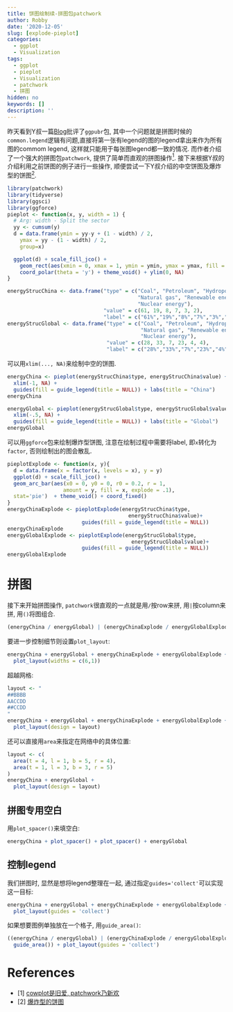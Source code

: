 ```yaml
---
title: 饼图绘制续-拼图包patchwork
author: Robby
date: '2020-12-05'
slug: [explode-pieplot]
categories:
  - ggplot
  - Visualization
tags:
  - ggplot
  - pieplot
  - Visualization
  - patchwork
  - 拼图
hidden: no
keywords: []
description: ''
---
```


昨天看到Y叔一篇[Blog](https://guangchuangyu.github.io/2019/12/why-hate-ggpubr/)批评了`ggpubr`包, 其中一个问题就是拼图时候的`common.legend`逻辑有问题,直接将第一张有legend的图的legend拿出来作为所有图的commom legend, 这样就只能用于每张图legend都一致的情况. 而作者介绍了一个强大的拼图包`patchwork`, 提供了简单而直观的拼图操作[<sup>1](#refer-anchor-1). 接下来根据Y叔的介绍利用之前饼图的例子进行一些操作, 顺便尝试一下Y叔介绍的中空饼图及爆炸型的饼图[<sup>2](#refer-anchor-2).

```r
library(patchwork)
library(tidyverse)
library(ggsci)
library(ggforce)
pieplot <- function(x, y, width = 1) {
  # Arg: width - Split the sector
  yy <- cumsum(y)
  d = data.frame(ymin = yy-y + (1 - width) / 2, 
  	ymax = yy - (1 - width) / 2, 
  	group=x)

  ggplot(d) + scale_fill_jco() +
  	geom_rect(aes(xmin = 0, xmax = 1, ymin = ymin, ymax = ymax, fill = group)) + 
  	coord_polar(theta = 'y') + theme_void() + ylim(0, NA) 
}

energyStrucChina <- data.frame("type" = c("Coal", "Petroleum", "Hydropower",
                                          "Natural gas", "Renewable energy",
                                          "Nuclear energy"),
                               "value" = c(61, 19, 8, 7, 3, 2),
                               "label" = c("61%","19%","8%","7%","3%","2%"))
energyStrucGlobal <- data.frame("type" = c("Coal", "Petroleum", "Hydropower",
                                           "Natural gas", "Renewable energy",
                                           "Nuclear energy"),
                                "value" = c(28, 33, 7, 23, 4, 4),
                                "label" = c("28%","33%","7%","23%","4%","4%"))
```

可以用`xlim(..., NA)`来绘制中空的饼图.
```r
energyChina <- pieplot(energyStrucChina$type, energyStrucChina$value) +
  xlim(-1, NA) +
  guides(fill = guide_legend(title = NULL)) + labs(title = "China")
energyChina

energyGlobal <- pieplot(energyStrucGlobal$type, energyStrucGlobal$value) +
  xlim(-.5, NA) +
  guides(fill = guide_legend(title = NULL)) + labs(title = "Global")
energyGlobal
```

可以用`ggforce`包来绘制爆炸型饼图, 注意在绘制过程中需要将label, 即`x`转化为`factor`, 否则绘制出的图会散乱.
```r
pieplotExplode <- function(x, y){
  d = data.frame(x = factor(x, levels = x), y = y)
  ggplot(d) + scale_fill_jco() +
  geom_arc_bar(aes(x0 = 0, y0 = 0, r0 = 0.2, r = 1, 
                  amount = y, fill = x, explode = .1), 
  stat='pie')  + theme_void() + coord_fixed()
}
energyChinaExplode <- pieplotExplode(energyStrucChina$type,
                                       energyStrucChina$value)+
                        guides(fill = guide_legend(title = NULL))
energyChinaExplode
energyGlobalExplode <- pieplotExplode(energyStrucGlobal$type,
                                        energyStrucGlobal$value)+
                        guides(fill = guide_legend(title = NULL))
energyGlobalExplode
```

# 拼图

接下来开始拼图操作, `patchwork`很直观的一点就是用`/`按row来拼, 用`|`按column来拼, 用`()`将图组合.

```r
(energyChina / energyGlobal) | (energyChinaExplode / energyGlobalExplode)
```

要进一步控制细节则设置`plot_layout`:

```r
energyChina + energyGlobal + energyChinaExplode + energyGlobalExplode +
  plot_layout(widths = c(6,1))
```
超越网格:

```r
layout <- "
##BBBB
AACCDD
##CCDD
"
energyChina + energyGlobal + energyChinaExplode + energyGlobalExplode +
  plot_layout(design = layout)
```

还可以直接用`area`来指定在网络中的具体位置:

```r
layout <- c(
  area(t = 4, l = 1, b = 5, r = 4),
  area(t = 1, l = 3, b = 3, r = 5)
)
energyChina + energyGlobal +
  plot_layout(design = layout)
```

## 拼图专用空白

用`plot_spacer()`来填空白:

```r
energyChina + plot_spacer() + plot_spacer() + energyGlobal
```

## 控制legend

我们拼图时, 显然是想将legend整理在一起, 通过指定`guides='collect'`可以实现这一目标:

```r
energyChina + energyGlobal + energyChinaExplode + energyGlobalExplode +
  plot_layout(guides = 'collect')
```

如果想要图例单独放在一个格子, 用`guide_area()`:

```r
((energyChina / energyGlobal) | (energyChinaExplode / energyGlobalExplode) |
  guide_area()) + plot_layout(guides = 'collect')
```

# References
<div id="refer-anchor-1"></div>
- [1] [cowplot是旧爱, patchwork乃新欢](https://guangchuangyu.github.io/2019/11/patchwork/)
<div id="refer-anchor-2"></div>
- [2] [爆炸型的饼图](https://guangchuangyu.github.io/2018/05/explode-pieplot/)